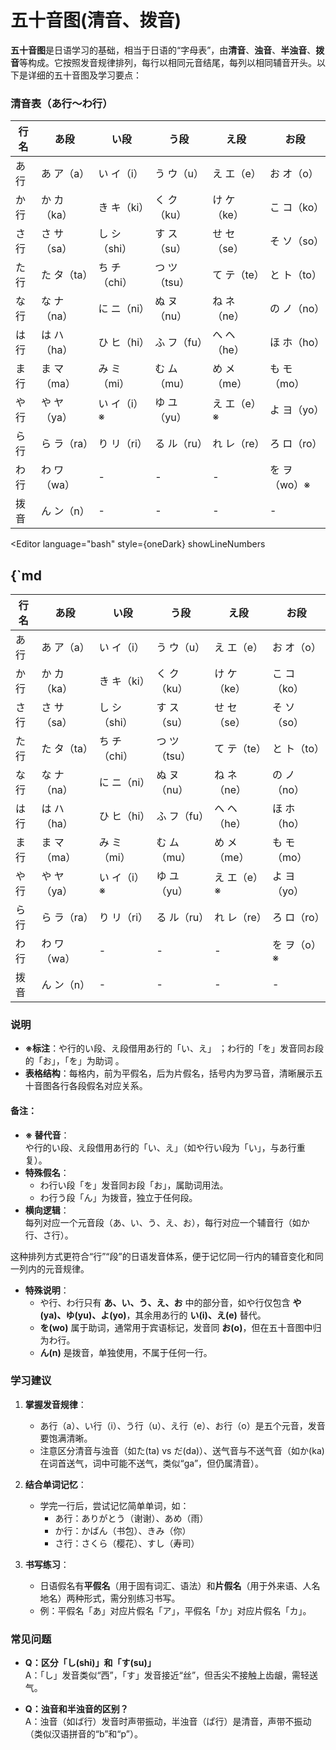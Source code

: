 
# 五十音图(清音、拨音)

**五十音图**是日语学习的基础，相当于日语的“字母表”，由**清音**、**浊音**、**半浊音**、**拨音**等构成。它按照发音规律排列，每行以相同元音结尾，每列以相同辅音开头。以下是详细的五十音图及学习要点：

### **清音表**（あ行～わ行）
<table className={styles.vstable}>
  <thead>
    <tr>
      <th>行名</th>
      <th>あ段</th>
      <th>い段</th>
      <th>う段</th>
      <th>え段</th>
      <th>お段</th>
    </tr>
  </thead>
  <tbody>
    <tr>
      <td>あ行</td>
      <td>あ ア（a）</td>
      <td>い イ（i）</td>
      <td>う ウ（u）</td>
      <td>え エ（e）</td>
      <td>お オ（o）</td>
    </tr>
    <tr>
      <td>か行</td>
      <td>か カ（ka）</td>
      <td>き キ（ki）</td>
      <td>く ク（ku）</td>
      <td>け ケ（ke）</td>
      <td>こ コ（ko）</td>
    </tr>
    <tr>
      <td>さ行</td>
      <td>さ サ（sa）</td>
      <td>し シ（shi）</td>
      <td>す ス（su）</td>
      <td>せ セ（se）</td>
      <td>そ ソ（so）</td>
    </tr>
    <tr>
      <td>た行</td>
      <td>た タ（ta）</td>
      <td>ち チ（chi）</td>
      <td>つ ツ（tsu）</td>
      <td>て テ（te）</td>
      <td>と ト（to）</td>
    </tr>
    <tr>
      <td>な行</td>
      <td>な ナ（na）</td>
      <td>に ニ（ni）</td>
      <td>ぬ ヌ（nu）</td>
      <td>ね ネ（ne）</td>
      <td>の ノ（no）</td>
    </tr>
    <tr>
      <td>は行</td>
      <td>は ハ（ha）</td>
      <td>ひ ヒ（hi）</td>
      <td>ふ フ（fu）</td>
      <td>へ ヘ（he）</td>
      <td>ほ ホ（ho）</td>
    </tr>
    <tr>
      <td>ま行</td>
      <td>ま マ（ma）</td>
      <td>み ミ（mi）</td>
      <td>む ム（mu）</td>
      <td>め メ（me）</td>
      <td>も モ（mo）</td>
    </tr>
    <tr>
      <td>や行</td>
      <td>や ヤ（ya）</td>
      <td>い イ（i）※</td>
      <td>ゆ ユ（yu）</td>
      <td>え エ（e）※</td>
      <td>よ ヨ（yo）</td>
    </tr>
    <tr>
      <td>ら行</td>
      <td>ら ラ（ra）</td>
      <td>り リ（ri）</td>
      <td>る ル（ru）</td>
      <td>れ レ（re）</td>
      <td>ろ ロ（ro）</td>
    </tr>
    <tr>
      <td>わ行</td>
      <td>わ ワ（wa）</td>
      <td>-</td>
      <td>-</td>
      <td>-</td>
      <td>を ヲ（wo）※</td>
    </tr>
    <tr>
      <td>拨音</td>
      <td>ん ン（n）</td>
      <td>-</td>
      <td>-</td>
      <td>-</td>
      <td>-</td>
    </tr>
  </tbody>
</table>

<Editor
  language="bash"
  style={oneDark}
  showLineNumbers
>
{`md
-----
|行名|あ段|い段|う段|え段|お段|
| ---- | ---- | ---- | ---- | ---- | ---- |
|あ行|あ ア（a）|い イ（i）|う ウ（u）|え エ（e）|お オ（o）|
|か行|か カ（ka）|き キ（ki）|く ク（ku）|け ケ（ke）|こ コ（ko）|
|さ行|さ サ（sa）|し シ（shi）|す ス（su）|せ セ（se）|そ ソ（so）|
|た行|た タ（ta）|ち チ（chi）|つ ツ（tsu）|て テ（te）|と ト（to）|
|な行|な ナ（na）|に ニ（ni）|ぬ ヌ（nu）|ね ネ（ne）|の ノ（no）|
|は行|は ハ（ha）|ひ ヒ（hi）|ふ フ（fu）|へ ヘ（he）|ほ ホ（ho）|
|ま行|ま マ（ma）|み ミ（mi）|む ム（mu）|め メ（me）|も モ（mo）|
|や行|や ヤ（ya）|い イ（i）※|ゆ ユ（yu）|え エ（e）※|よ ヨ（yo）|
|ら行|ら ラ（ra）|り リ（ri）|る ル（ru）|れ レ（re）|ろ ロ（ro）|
|わ行|わ ワ（wa）| - | - | - |を ヲ（o）※|
|拨音|ん ン（n）| - | - | - | - |`}
</Editor>

### 说明
- **※标注**：や行的い段、え段借用あ行的「い、え」 ；わ行的「を」发音同お段的「お」，「を」为助词 。
- **表格结构**：每格内，前为平假名，后为片假名，括号内为罗马音，清晰展示五十音图各行各段假名对应关系。 

#### **备注**：
- **※ 替代音**：  
  や行的い段、え段借用あ行的「い、え」（如や行い段为「い」，与あ行重复）。  
- **特殊假名**：  
  - わ行い段「を」发音同お段「お」，属助词用法。  
  - わ行う段「ん」为拨音，独立于任何段。  
- **横向逻辑**：  
  每列对应一个元音段（あ、い、う、え、お），每行对应一个辅音行（如か行、さ行）。  

这种排列方式更符合“行”“段”的日语发音体系，便于记忆同一行内的辅音变化和同一列内的元音规律。
- **特殊说明**：
  - や行、わ行只有 **あ、い、う、え、お** 中的部分音，如や行仅包含 **や(ya)、ゆ(yu)、よ(yo)**，其余用あ行的 **い(i)、え(e)** 替代。
  - **を(wo)** 属于助词，通常用于宾语标记，发音同 **お(o)**，但在五十音图中归为わ行。
  - **ん(n)** 是拨音，单独使用，不属于任何一行。


### **学习建议**
1. **掌握发音规律**：
   - あ行（a）、い行（i）、う行（u）、え行（e）、お行（o）是五个元音，发音要饱满清晰。
   - 注意区分清音与浊音（如た(ta) vs だ(da)）、送气音与不送气音（如か(ka)在词首送气，词中可能不送气，类似“ga”，但仍属清音）。

2. **结合单词记忆**：
   - 学完一行后，尝试记忆简单单词，如：
     - あ行：ありがとう（谢谢）、あめ（雨）  
     - か行：かばん（书包）、きみ（你）  
     - さ行：さくら（樱花）、すし（寿司）

3. **书写练习**：
   - 日语假名有**平假名**（用于固有词汇、语法）和**片假名**（用于外来语、人名地名）两种形式，需分别练习书写。
   - 例：平假名「あ」对应片假名「ア」，平假名「か」对应片假名「カ」。

### **常见问题**
- **Q：区分「し(shi)」和「す(su)」**  
  A：「し」发音类似“西”，「す」发音接近“丝”，但舌尖不接触上齿龈，需轻送气。
  
- **Q：浊音和半浊音的区别？**  
  A：浊音（如ば行）发音时声带振动，半浊音（ぱ行）是清音，声带不振动（类似汉语拼音的“b”和“p”）。
